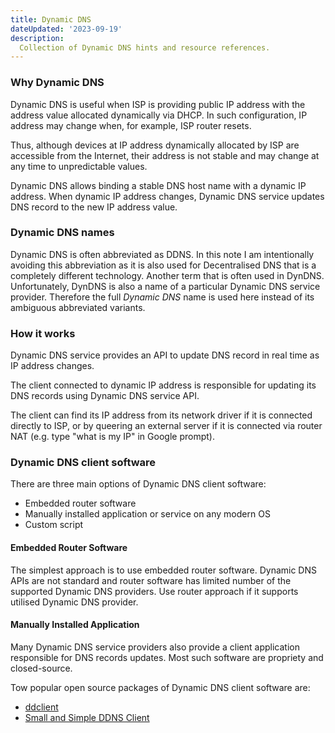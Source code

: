 ```yaml
---
title: Dynamic DNS
dateUpdated: '2023-09-19'
description:
  Collection of Dynamic DNS hints and resource references.
---
```


### Why Dynamic DNS

Dynamic DNS is useful when ISP is providing public IP address with the address
value allocated dynamically via DHCP. In such configuration, IP address may
change when, for example, ISP router resets.

Thus, although devices at IP address dynamically allocated by ISP are accessible
from the Internet, their address is not stable and may change at any time to
unpredictable values.

Dynamic DNS allows binding a stable DNS host name with a dynamic IP
address. When dynamic IP address changes, Dynamic DNS service updates DNS record
to the new IP address value.

### Dynamic DNS names

Dynamic DNS is often abbreviated as DDNS. In this note I am intentionally
avoiding this abbreviation as it is also used for Decentralised DNS that is a
completely different technology. Another term that is often used in
DynDNS. Unfortunately, DynDNS is also a name of a particular Dynamic DNS service
provider. Therefore the full _Dynamic DNS_ name is used here instead of its
ambiguous abbreviated variants.

### How it works

Dynamic DNS service provides an API to update DNS record in real time as IP
address changes.

The client connected to dynamic IP address is responsible for updating its DNS
records using Dynamic DNS service API.

The client can find its IP address from its network driver if it is connected
directly to ISP, or by queering an external server if it is connected via router
NAT (e.g. type "what is my IP" in Google prompt).

### Dynamic DNS client software

There are three main options of Dynamic DNS client software:
 * Embedded router software
 * Manually installed application or service on any modern OS
 * Custom script

#### Embedded Router Software

The simplest approach is to use embedded router software. Dynamic DNS APIs are
not standard and router software has limited number of the supported Dynamic DNS
providers. Use router approach if it supports utilised Dynamic DNS provider.

#### Manually Installed Application

Many Dynamic DNS service providers also provide a client application responsible
for DNS records updates. Most such software are propriety and closed-source.

Tow popular open source packages of Dynamic DNS client software are:

 * [ddclient](https://ddclient.net/)
 * [Small and Simple DDNS Client](https://troglobit.com/projects/inadyn/)
